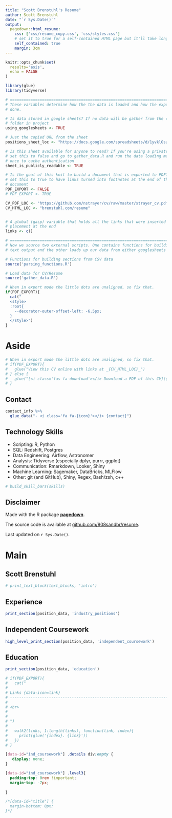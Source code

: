 ```yaml
---
title: "Scott Brenstuhl's Resume"
author: Scott Brenstuhl
date: "`r Sys.Date()`"
output:
  pagedown::html_resume:
    css: ['css/resume_copy.css', 'css/styles.css']
    # set it to true for a self-contained HTML page but it'll take longer to render
    self_contained: true
    margin: 3cm
---
```



```r
knitr::opts_chunk$set(
  results='asis', 
  echo = FALSE
)

library(glue)
library(tidyverse)

# ======================================================================
# These variables determine how the the data is loaded and how the exports are
# done.

# Is data stored in google sheets? If no data will be gather from the csvs/
# folder in project
using_googlesheets <- TRUE

# Just the copied URL from the sheet
positions_sheet_loc <- "https://docs.google.com/spreadsheets/d/1yvklOszz8MbsHS71gl_wW0IJmskR3AKU08dVBjnLakc"

# Is this sheet available for anyone to read? If you're using a private sheet
# set this to false and go to gather_data.R and run the data loading manually
# once to cache authentication
sheet_is_publicly_readable <- TRUE

# Is the goal of this knit to build a document that is exported to PDF? If so
# set this to true to have links turned into footnotes at the end of the
# document
PDF_EXPORT <- FALSE
# PDF_EXPORT <- TRUE

CV_PDF_LOC <- "https://github.com/nstrayer/cv/raw/master/strayer_cv.pdf"
CV_HTML_LOC <- "brenstuhl.com/resume"


# A global (gasp) variable that holds all the links that were inserted for
# placement at the end
links <- c()

# ======================================================================
# Now we source two external scripts. One contains functions for building the
# text output and the other loads up our data from either googlesheets or csvs

# Functions for building sections from CSV data
source('parsing_functions.R') 

# Load data for CV/Resume
source('gather_data.R')
```



```r
# When in export mode the little dots are unaligned, so fix that. 
if(PDF_EXPORT){
  cat("
  <style>
  :root{
    --decorator-outer-offset-left: -6.5px;
  }
  </style>")
}
```


Aside
================================================================================


<!-- ![logo](logo.png){width=100%} -->

```r
# When in export mode the little dots are unaligned, so fix that. 
# if(PDF_EXPORT){
#   glue("View this CV online with links at _{CV_HTML_LOC}_")
# } else {
#   glue("[<i class='fas fa-download'></i> Download a PDF of this CV]({CV_PDF_LOC})")
# }
```

Contact {#contact}
--------------------------------------------------------------------------------

```r
contact_info %>% 
  glue_data("- <i class='fa fa-{icon}'></i> {contact}")
```


Technology Skills {#skills}
--------------------------------------------------------------------------------

- <i class="fas fa-pen-nib"></i> Scripting: R, Python
- <i class="fa fa-database"></i> SQL: Redshift, Postgres
- <i class="fas fa-wrench"></i> Data Engineering: Airflow, Astronomer
- <i class="fas fa-chart-bar"></i> Analysis: Tidyverse (especially dplyr, purrr, ggplot)
- <i class="far fa-comments"></i> Communication: Rmarkdown, Looker, Shiny 
- <i class="fas fa-cogs"></i> Machine Learning: Sagemaker, DataBricks, MLFlow
- <i class="fas fa-terminal"></i> Other: git (and GitHub), Shiny, Regex, Bash/zsh, c++


```r
# build_skill_bars(skills)
```

Disclaimer {#disclaimer}
--------------------------------------------------------------------------------

Made with the R package [**pagedown**](https://github.com/rstudio/pagedown). 

The source code is available at [github.com/808sandbr/resume](https://github.com/808sandbr/resume).

Last updated on `r Sys.Date()`.


Main
================================================================================

Scott Brenstuhl {#title}
--------------------------------------------------------------------------------

```r
# print_text_block(text_blocks, 'intro')
```


Experience {data-icon=laptop}
--------------------------------------------------------------------------------

```r
print_section(position_data, 'industry_positions')
```

Independent Coursework {data-icon=book data-concise=true #ind_coursework}
--------------------------------------------------------------------------------

```r
high_level_print_section(position_data, 'independent_coursework')
```

Education {data-icon=graduation-cap data-concise=true}
--------------------------------------------------------------------------------

```r
print_section(position_data, 'education')
```



```r
# if(PDF_EXPORT){
#   cat("
#   
# Links {data-icon=link}
# --------------------------------------------------------------------------------
# 
# <br>
# 
# 
# ")
#   
#   walk2(links, 1:length(links), function(link, index){
#     print(glue('{index}. {link}'))
#   })
# }
```

```css
[data-id="ind_coursework"] .details div:empty {
   display: none;
} 

[data-id="ind_coursework"] .level3{
  padding-top: 0rem !important;
  margin-top: -7px;
  
}

/*[data-id="title"] {
  margin-bottom: 0px;
}*/

```
